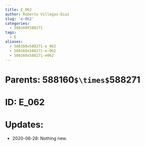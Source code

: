 ```yaml
---
title: E_062
author: Roberto Villegas-Diaz
slug: 'e-062'
categories:
  - 588160X588271
tags:
  - E
aliases:
  - 588160x588271-e_062
  - 588160x588271-e-062
  - 588160x588271-e062
---
```


# **Parents**: 588160`$\times$`588271
# **ID**: E_062
# **Updates**: 
 - 2020-06-28: Nothing new.
